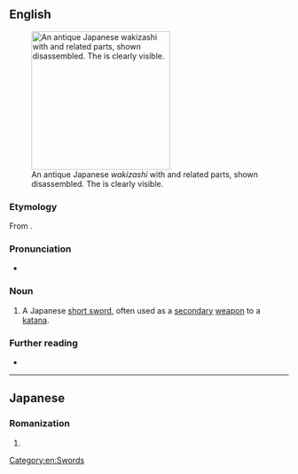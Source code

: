 ==English==
[[File:Wakizashi with koshirae and related parts.jpg|thumb|250px|An antique Japanese ''wakizashi'' with {{m|ja|拵え|tr=koshirae||mounting gear}} and related parts, shown disassembled. The {{m|ja|波紋|tr=hamon||temper line}} is clearly visible.]]

===Etymology===
From {{etyl|ja|en}} {{m|ja|脇差|tr=wakizashi}}.

===Pronunciation===
* {{IPA|en|/wækɪˈzæʃi/}}

===Noun===
{{en-noun|wakizashi}}

# A Japanese [[short sword]], often used as a [[secondary]] [[weapon]] to a [[katana]].

===Further reading===
* {{pedialite}}

[[Category:en:Swords]]

----

==Japanese==

===Romanization===
{{ja-romaji}}

# {{ja-romanization of|わきざし}}